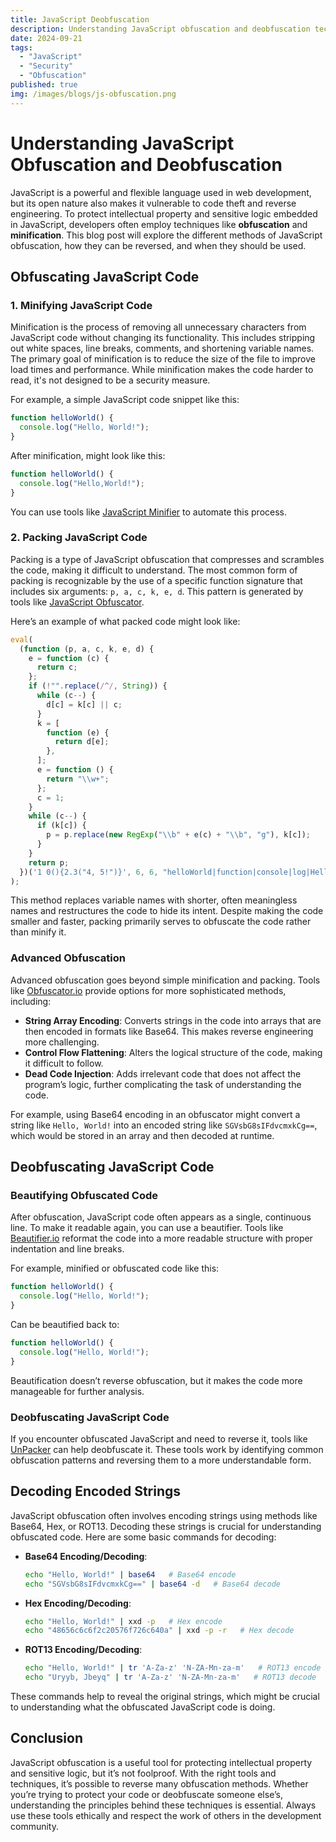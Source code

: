 ```yaml
---
title: JavaScript Deobfuscation
description: Understanding JavaScript obfuscation and deobfuscation techniques.
date: 2024-09-21
tags:
  - "JavaScript"
  - "Security"
  - "Obfuscation"
published: true
img: /images/blogs/js-obfuscation.png
---
```


# Understanding JavaScript Obfuscation and Deobfuscation

JavaScript is a powerful and flexible language used in web development, but its open nature also makes it vulnerable to code theft and reverse engineering. To protect intellectual property and sensitive logic embedded in JavaScript, developers often employ techniques like **obfuscation** and **minification**. This blog post will explore the different methods of JavaScript obfuscation, how they can be reversed, and when they should be used.

## Obfuscating JavaScript Code

### 1. **Minifying JavaScript Code**

Minification is the process of removing all unnecessary characters from JavaScript code without changing its functionality. This includes stripping out white spaces, line breaks, comments, and shortening variable names. The primary goal of minification is to reduce the size of the file to improve load times and performance. While minification makes the code harder to read, it's not designed to be a security measure.

For example, a simple JavaScript code snippet like this:

```javascript
function helloWorld() {
  console.log("Hello, World!");
}
```

After minification, might look like this:

```javascript
function helloWorld() {
  console.log("Hello,World!");
}
```

You can use tools like [JavaScript Minifier](https://javascript-minifier.com/) to automate this process.

### 2. **Packing JavaScript Code**

Packing is a type of JavaScript obfuscation that compresses and scrambles the code, making it difficult to understand. The most common form of packing is recognizable by the use of a specific function signature that includes six arguments: `p, a, c, k, e, d`. This pattern is generated by tools like [JavaScript Obfuscator](https://beautifytools.com/javascript-obfuscator.php).

Here’s an example of what packed code might look like:

```javascript
eval(
  (function (p, a, c, k, e, d) {
    e = function (c) {
      return c;
    };
    if (!"".replace(/^/, String)) {
      while (c--) {
        d[c] = k[c] || c;
      }
      k = [
        function (e) {
          return d[e];
        },
      ];
      e = function () {
        return "\\w+";
      };
      c = 1;
    }
    while (c--) {
      if (k[c]) {
        p = p.replace(new RegExp("\\b" + e(c) + "\\b", "g"), k[c]);
      }
    }
    return p;
  })('1 0(){2.3("4, 5!")}', 6, 6, "helloWorld|function|console|log|Hello|World".split("|"), 0, {})
);
```

This method replaces variable names with shorter, often meaningless names and restructures the code to hide its intent. Despite making the code smaller and faster, packing primarily serves to obfuscate the code rather than minify it.

### **Advanced Obfuscation**

Advanced obfuscation goes beyond simple minification and packing. Tools like [Obfuscator.io](https://obfuscator.io/) provide options for more sophisticated methods, including:

- **String Array Encoding**: Converts strings in the code into arrays that are then encoded in formats like Base64. This makes reverse engineering more challenging.
- **Control Flow Flattening**: Alters the logical structure of the code, making it difficult to follow.
- **Dead Code Injection**: Adds irrelevant code that does not affect the program’s logic, further complicating the task of understanding the code.

For example, using Base64 encoding in an obfuscator might convert a string like `Hello, World!` into an encoded string like `SGVsbG8sIFdvcmxkCg==`, which would be stored in an array and then decoded at runtime.

## Deobfuscating JavaScript Code

### **Beautifying Obfuscated Code**

After obfuscation, JavaScript code often appears as a single, continuous line. To make it readable again, you can use a beautifier. Tools like [Beautifier.io](https://beautifier.io/) reformat the code into a more readable structure with proper indentation and line breaks.

For example, minified or obfuscated code like this:

```javascript
function helloWorld() {
  console.log("Hello, World!");
}
```

Can be beautified back to:

```javascript
function helloWorld() {
  console.log("Hello, World!");
}
```

Beautification doesn’t reverse obfuscation, but it makes the code more manageable for further analysis.

### **Deobfuscating JavaScript Code**

If you encounter obfuscated JavaScript and need to reverse it, tools like [UnPacker](https://matthewfl.com/unPacker.html) can help deobfuscate it. These tools work by identifying common obfuscation patterns and reversing them to a more understandable form.

## **Decoding Encoded Strings**

JavaScript obfuscation often involves encoding strings using methods like Base64, Hex, or ROT13. Decoding these strings is crucial for understanding obfuscated code. Here are some basic commands for decoding:

- **Base64 Encoding/Decoding**:

  ```bash
  echo "Hello, World!" | base64   # Base64 encode
  echo "SGVsbG8sIFdvcmxkCg==" | base64 -d   # Base64 decode
  ```

- **Hex Encoding/Decoding**:

  ```bash
  echo "Hello, World!" | xxd -p   # Hex encode
  echo "48656c6c6f2c20576f726c640a" | xxd -p -r   # Hex decode
  ```

- **ROT13 Encoding/Decoding**:
  ```bash
  echo "Hello, World!" | tr 'A-Za-z' 'N-ZA-Mn-za-m'   # ROT13 encode
  echo "Uryyb, Jbeyq" | tr 'A-Za-z' 'N-ZA-Mn-za-m'   # ROT13 decode
  ```

These commands help to reveal the original strings, which might be crucial to understanding what the obfuscated JavaScript code is doing.

## Conclusion

JavaScript obfuscation is a useful tool for protecting intellectual property and sensitive logic, but it’s not foolproof. With the right tools and techniques, it’s possible to reverse many obfuscation methods. Whether you’re trying to protect your code or deobfuscate someone else’s, understanding the principles behind these techniques is essential. Always use these tools ethically and respect the work of others in the development community.

